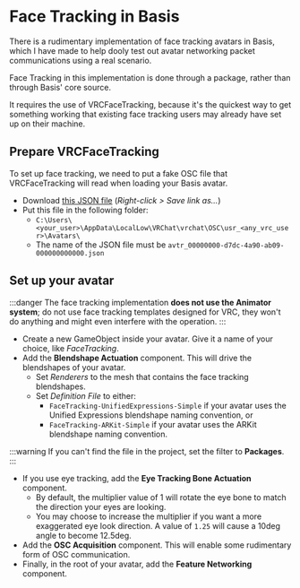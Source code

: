 
# Face Tracking in Basis

<HaiTags>
<HaiTag requiresBasis={true} />
</HaiTags>

There is a rudimentary implementation of face tracking avatars in Basis, which I have made to help dooly test out avatar networking packet
communications using a real scenario.

Face Tracking in this implementation is done through a package, rather than through Basis' core source.

It requires the use of VRCFaceTracking, because it's the quickest way to get something working that existing face tracking users may
already have set up on their machine.

## Prepare VRCFaceTracking

To set up face tracking, we need to put a fake OSC file that VRCFaceTracking will read when loading your Basis avatar.
- Download [this JSON file](pathname:///assets/basis-hvr/avtr_00000000-d7dc-4a90-ab09-000000000000.json) (*Right-click > Save link as...*)
- Put this file in the following folder:
  - `C:\Users\<your_user>\AppData\LocalLow\VRChat\vrchat\OSC\usr_<any_vrc_user>\Avatars\`
  - The name of the JSON file must be `avtr_00000000-d7dc-4a90-ab09-000000000000.json`

## Set up your avatar

:::danger
The face tracking implementation **does not use the Animator system**; do not use face tracking templates designed for VRC,
they won't do anything and might even interfere with the operation.
:::

- Create a new GameObject inside your avatar. Give it a name of your choice, like *FaceTracking*.
- Add the **Blendshape Actuation** component. This will drive the blendshapes of your avatar.
  - Set *Renderers* to the mesh that contains the face tracking blendshapes.
  - Set *Definition File* to either:
    - `FaceTracking-UnifiedExpressions-Simple` if your avatar uses the Unified Expressions blendshape naming convention, or
    - `FaceTracking-ARKit-Simple` if your avatar uses the ARKit blendshape naming convention.

:::warning
If you can't find the file in the project, set the filter to **Packages**.
<HaiVideo src="./img/Unity_VuR5mvNdoH.mp4" autoWidth="{false}"></HaiVideo>
:::

- If you use eye tracking, add the **Eye Tracking Bone Actuation** component.
  - By default, the multiplier value of 1 will rotate the eye bone to match the direction your eyes are looking.
  - You may choose to increase the multiplier if you want a more exaggerated eye look direction. A value of `1.25` will cause a 10deg angle to become 12.5deg.
- Add the **OSC Acquisition** component. This will enable some rudimentary form of OSC communication.
- Finally, in the root of your avatar, add the **Feature Networking** component.
